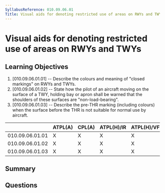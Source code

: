 ```yaml
---
SyllabusReference: 010.09.06.01
Title: Visual aids for denoting restricted use of areas on RWYs and TWYs
---
```


# Visual aids for denoting restricted use of areas on RWYs and TWYs

## Learning Objectives

1. [010.09.06.01.01] -- Describe the colours and meaning of "closed markings" on
   RWYs and TWYs.
2. [010.09.06.01.02] -- State how the pilot of an aircraft moving on the surface
   of a TWY, holding bay or apron shall be warned that the shoulders of these
   surfaces are "non-load-bearing".
3. [010.09.06.01.03] -- Describe the pre-THR marking (including colours) when
   the surface before the THR is not suitable for normal use by aircraft.

|                 | ATPL(A) | CPL(A) | ATPL(H)/IR | ATPL(H)/VFR | CPL(H) | IR  | CBIR(A) |
| --------------- | ------- | ------ | ---------- | ----------- | ------ | --- | ------- |
| 010.09.06.01.01 | X       | X      | X          | X           | X      | X   |         |
| 010.09.06.01.02 | X       | X      | X          | X           | X      | X   |         |
| 010.09.06.01.03 | X       | X      | X          | X           | X      | X   |         |

## Summary

## Questions
